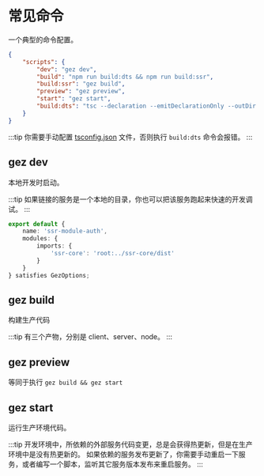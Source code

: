 # 常见命令
一个典型的命令配置。
```json
{
    "scripts": {
        "dev": "gez dev",
        "build": "npm run build:dts && npm run build:ssr",
        "build:ssr": "gez build",
        "preview": "gez preview",
        "start": "gez start",
        "build:dts": "tsc --declaration --emitDeclarationOnly --outDir dist/src"
    }
}
```
:::tip 
你需要手动配置 [tsconfig.json](/guide/start/getting-started.html#tsconfigjson) 文件，否则执行 `build:dts` 命令会报错。
:::
## gez dev
本地开发时启动。

:::tip
如果链接的服务是一个本地的目录，你也可以把该服务跑起来快速的开发调试。
:::
```ts
export default {
    name: 'ssr-module-auth',
    modules: {
        imports: {
            'ssr-core': 'root:../ssr-core/dist'
        }
    }
} satisfies GezOptions;
```
## gez build
构建生产代码

:::tip
有三个产物，分别是 client、server、node。
:::

## gez preview
等同于执行 `gez build && gez start`
## gez start
运行生产环境代码。

:::tip
开发环境中，所依赖的外部服务代码变更，总是会获得热更新，但是在生产环境中是没有热更新的。
如果依赖的服务发布更新了，你需要手动重启一下服务，或者编写一个脚本，监听其它服务版本发布来重启服务。
:::
